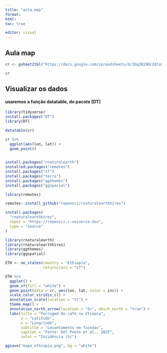 ```yaml
---
title: "aula_map"
format: 
html: 
toc: true

editor: visual
---
```


## Aula map

```r


cr <- gsheet2tbl("https://docs.google.com/spreadsheets/d/1bq2N19DcZdtax2fQW9OHSGMR0X2__Z9T/edit?gid=1871397229#gid=1871397229")

cr
```

## Visualizar os dados

#### usaremos a função datatable, do pacote \[DT\]

```r
library(tidyverse)
install.packages("DT")
library(DT)

datatable(cr)


```

```r

cr %>% 
  ggplot(aes(lon, lat)) + 
  geom_point()
  

```

```r
install.packages("rnaturalearth")
installed.packages("remotes")
install.packages("sf")
install.packages("terra")
install.packages("ggthemes")
install.packages("ggspacial")

library(remotes)

remotes::install_github("ropensci/rnaturalearthhires")

install.packages(
  "rnaturalearthhires",
  repos = "https://ropensci.r-universe.dev",
  type = "source"
)

library(rnaturalearth)
library(rnaturalearthhires)
library(ggthemes)
library(ggspatial)

ETH <- ne_states(country = "Ethiopia",
                 returnclass = "sf")

ETH %>% 
  ggplot() + 
  geom_sf(fill = "white") +
  geom_point(data = cr, aes(lon, lat, color = inc)) +
  scale_color_viridis_c() +
  annotation_scale(location = "tl") +
  theme_map() +
  annotation_north_arrow(location = "br", which_north = "true") + 
  labs(title = "Ferrugem do café na Etiopia", 
       y = "Latitude", 
       x = "Longitude", 
       subtitle = "Levantamento em fazedas", 
       caption = "Fonte: Del Ponte et al., 2025", 
       color = "Incidência (%)")

ggsave("mapa_ethiopia.png", bg = "white")

```
